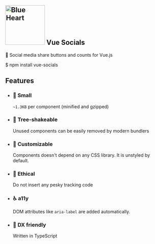 
<Meta title="VueSocials/Welcome" />

<style>{`
  .intro {
    display: flex;
    flex-direction: column;
    align-items: center;
  }

  .intro__title {
    display: flex;
    flex-direction: column;
    align-items: center;
    margin: 0 auto;
    text-align: center;
  }

  .intro__description {
    margin-bottom: 44px;
  }

  .intro__code {
    display: block;
    padding: 12px 24px;
    margin-bottom: 44px !important;
    background-color: #F0F0F3;
    border: 1px solid rgb(229, 231, 235);
    color: rgb(17, 24, 39);
    font-family: Menlo, ui-monospace, SFMono-Regular, Monaco, Consolas, "Liberation Mono", "Courier New", monospace;
  }

  .intro__list {
    display: grid;
    grid-template-columns: 1fr;
    grid-template-rows: 1fr 1fr;
    row-gap: 10px;
  }

  @media (min-width: 620px) {
    .intro__list {
      row-gap: 20px;
      column-gap: 20px;
      grid-template-columns: 1fr 1fr;
    }
  }

  @media all and (-ms-high-contrast:none) {
  .intro__list {
      display: -ms-grid;
      -ms-grid-columns: 1fr 1fr;
      -ms-grid-rows: 1fr 1fr;
    }
  }

  .intro__item {
    display: block;
    padding: 20px 30px 20px 15px;
    border: 1px solid rgb(229, 231, 235);
    border-radius: 5px;
    color: #333333;
    display: flex;
    align-items: flex-start;
  }

  .intro__item h3 {
    margin-bottom: 10px !important;
  }

  .visually-hidden {
    position: absolute;
    width: 1px;
    height: 1px;
    margin: 0;
    padding: 0;
    overflow: hidden;
    white-space: nowrap;
    border: 0;
    clip: rect(0 0 0 0);
    -webkit-clip-path: inset(50%);
    clip-path: inset(50%);
  }
`}</style>

<section className="intro">
  <h1 className="intro__title">
    <img src={logo} width="124" height="124" alt="Blue Heart" className="intro__logo" />
    <strong className="intro__title-text">Vue Socials</strong>
  </h1>

  <p className="intro__description">
    💬 Social media share buttons and counts for Vue.js
  </p>

  <span className="intro__code">
    $ npm install vue-socials
  </span>

  <h2 className="visually-hidden">Features</h2>

  <ul className="intro__list">
    <li className="intro__item">
      <div>
        <h3>🍤 Small</h3>
        <code>~1.3KB</code> per component (minified and gzipped)
      </div>
    </li>
    <li className="intro__item">
      <div>
        <h3>🌳 Tree-shakeable</h3>
        Unused components can be easily removed by modern bundlers
      </div>
    </li>
    <li className="intro__item">
      <div>
        <h3>💅 Customizable</h3>
        Components doesn't depend on any CSS library. It is unstyled by default.
      </div>
    </li>
    <li className="intro__item">
      <div>
        <h3>🤗 Ethical</h3>
        Do not insert any pesky tracking code
      </div>
    </li>
    <li className="intro__item">
      <div>
        <h3>♿ a11y</h3>
        DOM attributes like <code>aria-label</code> are added automatically.
      </div>
    </li>
    <li className="intro__item">
      <div>
        <h3>🦾 DX friendly</h3>
        Written in TypeScript
      </div>
    </li>
  </ul>
</section>

